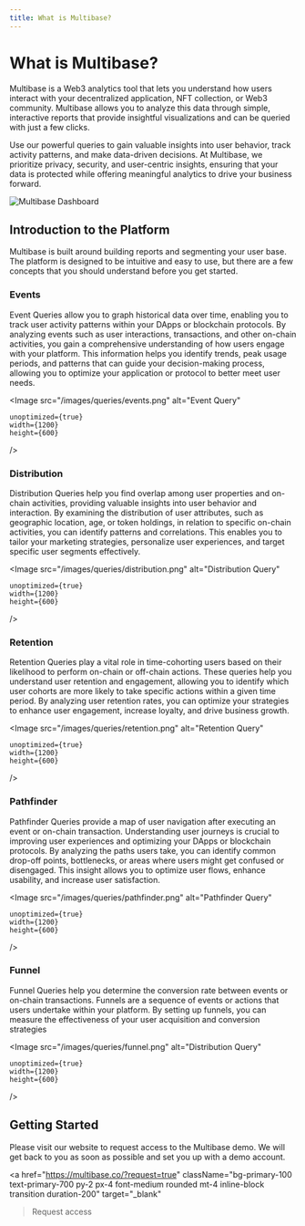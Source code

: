 ```yaml
---
title: What is Multibase?
---
```


# What is Multibase?

Multibase is a Web3 analytics tool that lets you understand how users interact with your decentralized application, NFT collection, or Web3 community. Multibase allows you to analyze this data through simple, interactive reports that provide insightful visualizations and can be queried with just a few clicks.

Use our powerful queries to gain valuable insights into user behavior, track activity patterns, and make data-driven decisions. At Multibase, we prioritize privacy, security, and user-centric insights, ensuring that your data is protected while offering meaningful analytics to drive your business forward.

<Image 
    src="/images/main.png" 
    alt="Multibase Dashboard" 
    unoptimized={true}
    width={1200} 
    height={600}
/>

## Introduction to the Platform

Multibase is built around building reports and segmenting your user base. The platform is designed to be intuitive and easy to use, but there are a few concepts that you should understand before you get started.

### Events

Event Queries allow you to graph historical data over time, enabling you to track user activity patterns within your DApps or blockchain protocols. By analyzing events such as user interactions, transactions, and other on-chain activities, you gain a comprehensive understanding of how users engage with your platform. This information helps you identify trends, peak usage periods, and patterns that can guide your decision-making process, allowing you to optimize your application or protocol to better meet user needs.

<Image 
    src="/images/queries/events.png"
    alt="Event Query"
    
    unoptimized={true}
    width={1200} 
    height={600}
/>

### Distribution

Distribution Queries help you find overlap among user properties and on-chain activities, providing valuable insights into user behavior and interaction. By examining the distribution of user attributes, such as geographic location, age, or token holdings, in relation to specific on-chain activities, you can identify patterns and correlations. This enables you to tailor your marketing strategies, personalize user experiences, and target specific user segments effectively.

<Image 
    src="/images/queries/distribution.png"
    alt="Distribution Query"
    
    unoptimized={true}
    width={1200} 
    height={600}
/>

### Retention

Retention Queries play a vital role in time-cohorting users based on their likelihood to perform on-chain or off-chain actions. These queries help you understand user retention and engagement, allowing you to identify which user cohorts are more likely to take specific actions within a given time period. By analyzing user retention rates, you can optimize your strategies to enhance user engagement, increase loyalty, and drive business growth.

<Image 
    src="/images/queries/retention.png"
    alt="Retention Query"
    
    unoptimized={true}
    width={1200} 
    height={600}
/>

### Pathfinder

Pathfinder Queries provide a map of user navigation after executing an event or on-chain transaction. Understanding user journeys is crucial to improving user experiences and optimizing your DApps or blockchain protocols. By analyzing the paths users take, you can identify common drop-off points, bottlenecks, or areas where users might get confused or disengaged. This insight allows you to optimize user flows, enhance usability, and increase user satisfaction.

<Image 
    src="/images/queries/pathfinder.png"
    alt="Pathfinder Query"
    
    unoptimized={true}
    width={1200} 
    height={600}
/>

### Funnel

Funnel Queries help you determine the conversion rate between events or on-chain transactions. Funnels are a sequence of events or actions that users undertake within your platform. By setting up funnels, you can measure the effectiveness of your user acquisition and conversion strategies

<Image 
    src="/images/queries/funnel.png"
    alt="Distribution Query"
    
    unoptimized={true}
    width={1200} 
    height={600}
/>


## Getting Started

Please visit our website to request access to the Multibase demo. We will get back to you as soon as possible and set you up with a demo account.

<a
    href="https://multibase.co/?request=true"
    className="bg-primary-100 text-primary-700 py-2 px-4 font-medium rounded mt-4 inline-block transition duration-200"
    target="_blank"
>Request access</a>